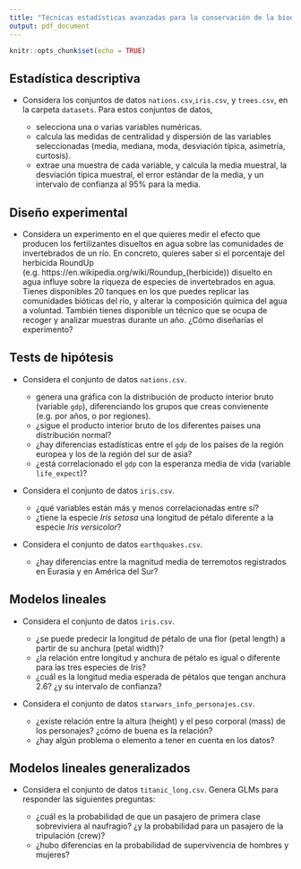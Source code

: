 ```yaml
---
title: "Técnicas estadísticas avanzadas para la conservación de la biodiversidad - Ejercicios"
output: pdf_document
---
```


```r
knitr::opts_chunk$set(echo = TRUE)
```

## Estadística descriptiva

* Considera los conjuntos de datos `nations.csv`,`iris.csv`, y `trees.csv`, en la carpeta `datasets`. Para estos conjuntos de datos,

  - selecciona una o varias variables numéricas.
  - calcula las medidas de centralidad y dispersión de las variables seleccionadas (media, mediana, moda, desviación típica, asimetría, curtosis).
  - extrae una muestra de cada variable, y calcula la media muestral, la desviación típica muestral, el error estándar de la media, y un intervalo de confianza al 95% para la media.
  
## Diseño experimental

* Considera un experimento en el que quieres medir el efecto que producen los fertilizantes disueltos en agua sobre las comunidades de invertebrados de un río. En concreto, quieres saber si el porcentaje del herbicida RoundUp (e.g. https://en.wikipedia.org/wiki/Roundup_(herbicide)) disuelto en agua influye sobre la riqueza de especies de invertebrados en agua. Tienes disponibles 20 tanques en los que puedes replicar las comunidades bióticas del río, y alterar la composición química del agua a voluntad. También tienes disponible un técnico que se ocupa de recoger y analizar muestras durante un año. ¿Cómo diseñarías el experimento?

## Tests de hipótesis

* Considera el conjunto de datos `nations.csv`.

  - genera una gráfica con la distribución de producto interior bruto (variable `gdp`), diferenciando los grupos que creas convienente (e.g. por años, o por regiones).
  - ¿sigue el producto interior bruto de los diferentes paises una distribución normal?
  - ¿hay diferencias estadísticas entre el `gdp` de los países de la región europea y los de la región del sur de asia?
  - ¿está correlacionado el `gdp` con la esperanza media de vida (variable `life_expect`)?
  
* Considera el conjunto de datos `iris.csv`.

  - ¿qué variables están más y menos correlacionadas entre sí?
  - ¿tiene la especie *Iris setosa* una longitud de pétalo diferente a la especie *Iris versicolor*?

* Considera el conjunto de datos `earthquakes.csv`.

  - ¿hay diferencias entre la magnitud media de terremotos registrados en Eurasia y en América del Sur?

## Modelos lineales

* Considera el conjunto de datos `iris.csv`.

  - ¿se puede predecir la longitud de pétalo de una flor (petal length) a partir de su anchura (petal width)?
  - ¿la relación entre longitud y anchura de pétalo es igual o diferente para las tres especies de Iris?
  - ¿cuál es la longitud media esperada de pétalos que tengan anchura 2.6? ¿y su intervalo de confianza?

* Considera el conjunto de datos `starwars_info_personajes.csv`.

  - ¿existe relación entre la altura (height) y el peso corporal (mass) de los personajes? ¿cómo de buena es la relación?
  - ¿hay algún problema o elemento a tener en cuenta en los datos?

## Modelos lineales generalizados

* Considera el conjunto de datos `titanic_long.csv`. Genera GLMs para responder las siguientes preguntas:

  - ¿cuál es la probabilidad de que un pasajero de primera clase sobreviviera al naufragio? ¿y la probabilidad para un pasajero de la tripulación (crew)?
  - ¿hubo diferencias en la probabilidad de supervivencia de hombres y mujeres?


